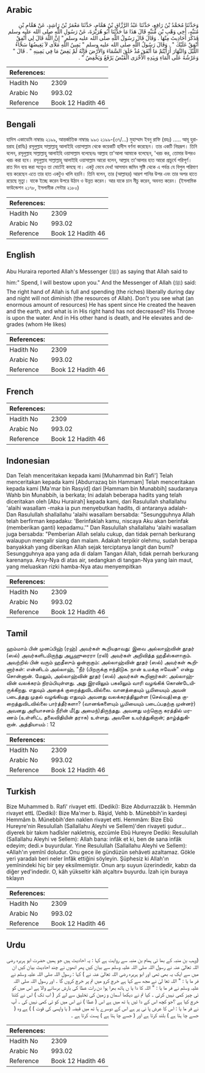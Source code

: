 ## Arabic


<div dir="rtl" lang="ar" style={{fontSize:'larger',backgroundColor:'#f8f9fa',padding:20}}>
وَحَدَّثَنَا مُحَمَّدُ بْنُ رَافِعٍ، حَدَّثَنَا عَبْدُ الرَّزَّاقِ بْنُ هَمَّامٍ، حَدَّثَنَا مَعْمَرُ بْنُ رَاشِدٍ، عَنْ هَمَّامِ بْنِ مُنَبِّهٍ، أَخِي وَهْبِ بْنِ مُنَبِّهٍ قَالَ هَذَا مَا حَدَّثَنَا أَبُو هُرَيْرَةَ، عَنْ رَسُولِ اللَّهِ صلى الله عليه وسلم فَذَكَرَ أَحَادِيثَ مِنْهَا ‏.‏ وَقَالَ قَالَ رَسُولُ اللَّهِ صلى الله عليه وسلم ‏"‏ إِنَّ اللَّهَ قَالَ لِي أَنْفِقْ أُنْفِقْ عَلَيْكَ ‏"‏ ‏.‏ وَقَالَ رَسُولُ اللَّهِ صلى الله عليه وسلم ‏"‏ يَمِينُ اللَّهِ مَلأَى لاَ يَغِيضُهَا سَحَّاءُ اللَّيْلَ وَالنَّهَارَ أَرَأَيْتُمْ مَا أَنْفَقَ مُذْ خَلَقَ السَّمَاءَ وَالأَرْضَ فَإِنَّهُ لَمْ يَغِضْ مَا فِي يَمِينِهِ ‏"‏ ‏.‏ قَالَ ‏"‏ وَعَرْشُهُ عَلَى الْمَاءِ وَبِيَدِهِ الأُخْرَى الْقَبْضُ يَرْفَعُ وَيَخْفِضُ ‏"‏ ‏.‏
</div>
<div style={{backgroundColor:'#f8f9fa',padding:20, marginBottom: 10}}><table> <thead> <tr> <th>References:</th> <th></th> </tr> </thead> <tbody><tr><td>Hadith No</td><td>2309</td></tr><tr><td>Arabic No</td><td>993.02</td></tr><tr><td>Reference</td><td>Book 12 Hadith 46</td></tr></tbody></table></div>

## Bengali


<div dir="ltr" lang="bn" style={{fontSize:'larger',backgroundColor:'#f8f9fa',padding:20}}>
হাদিস একাডেমি নাম্বারঃ ২১৯৯, আন্তর্জাতিক নাম্বারঃ ৯৯৩ ২১৯৯-(৩৭/...) মুহাম্মাদ ইবনু রাফি (রহঃ) ..... আবূ হুরায়রাহ (রাযিঃ) রসূলুল্লাহ সাল্লাল্লাহু আলাইহি ওয়াসাল্লাম থেকে কয়েকটি হাদীস বর্ণনা করেছেন। তার একটি নিম্নরূপ। তিনি বলেন, রসূলুল্লাহ সাল্লাল্লাহু আলাইহি ওয়াসাল্লাম বলেছেনঃ আল্লাহ তা'আলা আমাকে বলেছেন, 'খরচ কর, তোমার উপরও খরচ করা হবে। রসূলুল্লাহ সাল্লাল্লাহু আলাইহি ওয়াসাল্লাম আরো বলেন, আল্লাহ তা'আলার হাত আরো প্রাচুর্যে পরিপূর্ণ। রাত দিন ব্যয় করা সত্ত্বেও তা মোটেই কমছে না। একটু ভেবে দেখ! আসমান জমিন সৃষ্টি থেকে এ পর্যন্ত যে বিপুল পরিমাণ ব্যয় করেছেন এতে তার হাত একটুও খালি হয়নি। তিনি বলেন, তার (আল্লাহর) আরশ পানির উপর এবং তার অপর হাতে রয়েছে মৃত্যু। যাকে ইচ্ছে করেন উপরে উঠান ও উন্নত করেন। আর যাকে চান নীচু করেন, অবনত করেন। (ইসলামিক ফাউন্ডেশন ২১৭৮, ইসলামীক সেন্টার ২১৮০)
</div>
<div style={{backgroundColor:'#f8f9fa',padding:20, marginBottom: 10}}><table> <thead> <tr> <th>References:</th> <th></th> </tr> </thead> <tbody><tr><td>Hadith No</td><td>2309</td></tr><tr><td>Arabic No</td><td>993.02</td></tr><tr><td>Reference</td><td>Book 12 Hadith 46</td></tr></tbody></table></div>

## English


<div dir="ltr" lang="en" style={{fontSize:'larger',backgroundColor:'#f8f9fa',padding:20}}>
Abu Huraira reported Allah's Messenger (ﷺ) as saying that Allah said to him:" Spend, I will bestow upon you." And the Messenger of Allah (ﷺ) said: The right hand of Allah is full and spending (the riches) liberally during day and night will not diminish (the resources of Allah). Don't you see what (an enormous amount of resources) He has spent since He created the heaven and the earth, and what is in His right hand has not decreased? His Throne is upon the water. And in His other hand is death, and He elevates and degrades (whom He likes)
</div>
<div style={{backgroundColor:'#f8f9fa',padding:20, marginBottom: 10}}><table> <thead> <tr> <th>References:</th> <th></th> </tr> </thead> <tbody><tr><td>Hadith No</td><td>2309</td></tr><tr><td>Arabic No</td><td>993.02</td></tr><tr><td>Reference</td><td>Book 12 Hadith 46</td></tr></tbody></table></div>

## French


<div dir="ltr" lang="fr" style={{fontSize:'larger',backgroundColor:'#f8f9fa',padding:20}}>

</div>
<div style={{backgroundColor:'#f8f9fa',padding:20, marginBottom: 10}}><table> <thead> <tr> <th>References:</th> <th></th> </tr> </thead> <tbody><tr><td>Hadith No</td><td>2309</td></tr><tr><td>Arabic No</td><td>993.02</td></tr><tr><td>Reference</td><td>Book 12 Hadith 46</td></tr></tbody></table></div>

## Indonesian


<div dir="ltr" lang="id" style={{fontSize:'larger',backgroundColor:'#f8f9fa',padding:20}}>
Dan Telah menceritakan kepada kami [Muhammad bin Rafi'] Telah menceritakan kepada kami [Abdurrazaq bin Hammam] Telah menceritakan kepada kami [Ma'mar bin Rasyid] dari [Hammam bin Munabbih] saudaranya Wahb bin Munabbih, ia berkata; Ini adalah beberapa hadits yang telah diceritakan oleh [Abu Hurairah] kepada kami, dari Rasulullah shallallahu 'alaihi wasallam -maka ia pun menyebutkan hadits, di antaranya adalah- Dan Rasulullah shallallahu 'alaihi wasallam bersabda: "Sesungguhnya Allah telah berfirman kepadaku: 'Berinfaklah kamu, niscaya Aku akan berinfak (memberikan ganti) kepadamu.'" Dan Rasulullah shallallahu 'alaihi wasallam juga bersabda: "Pemberian Allah selalu cukup, dan tidak pernah berkurang walaupun mengalir siang dan malam. Adakah terpikir olehmu, sudah berapa banyakkah yang diberikan Allah sejak terciptanya langit dan bumi? Sesungguhnya apa yang ada di dalam Tangan Allah, tidak pernah berkurang karenanya. Arsy-Nya di atas air, sedangkan di tangan-Nya yang lain maut, yang meluaskan rizki hamba-Nya atau menyempitkan
</div>
<div style={{backgroundColor:'#f8f9fa',padding:20, marginBottom: 10}}><table> <thead> <tr> <th>References:</th> <th></th> </tr> </thead> <tbody><tr><td>Hadith No</td><td>2309</td></tr><tr><td>Arabic No</td><td>993.02</td></tr><tr><td>Reference</td><td>Book 12 Hadith 46</td></tr></tbody></table></div>

## Tamil


<div dir="ltr" lang="ta" style={{fontSize:'larger',backgroundColor:'#f8f9fa',padding:20}}>
ஹம்மாம் பின் முனப்பிஹ் (ரஹ்) அவர்கள் கூறியதாவது: இவை அல்லாஹ்வின் தூதர் (ஸல்) அவர்களிடமிருந்து அபூஹுரைரா (ரலி) அவர்கள் அறிவித்த ஹதீஸ்களாகும். அவற்றில் பின் வரும் ஹதீஸும் ஒன்றாகும்: அல்லாஹ்வின் தூதர் (ஸல்) அவர்கள் கூறினார்கள்: என்னிடம் அல்லாஹ், "நீர் (பிறருக்கு ஈந்திடுக. நான் உமக்கு ஈவேன்" என்று சொன்னான். மேலும், அல்லாஹ்வின் தூதர் (ஸல்) அவர்கள் கூறினார்கள்: அல்லாஹ்வின் வலக்கரம் நிரம்பியுள்ளது. அது இரவிலும் பகலிலும் வாரி வழங்கிக் கொண்டேயிருக்கிறது. எதுவும் அதைக் குறைத்துவிடவில்லை. வானத்தையும் பூமியையும் அவன் படைத்தது முதல் வழங்கியது எதுவும் அவனது வலக்கரத்திலுள்ள (செல்வத்)தை குறைத்துவிடவில்லை பார்த்தீர்களா? (வானங்களையும் பூமியையும் படைப்பதற்கு முன்னர்) அவனது அரியாசனம் நீரின் மீ(து அமைந்)திருந்தது. அவனது மற்றொரு கரத்தில் மரணம் (உள்ளிட்ட தலைவிதியின் தராசு) உள்ளது. அவனே உயர்த்துகிறான்; தாழ்த்துகிறான். அத்தியாயம் : 12
</div>
<div style={{backgroundColor:'#f8f9fa',padding:20, marginBottom: 10}}><table> <thead> <tr> <th>References:</th> <th></th> </tr> </thead> <tbody><tr><td>Hadith No</td><td>2309</td></tr><tr><td>Arabic No</td><td>993.02</td></tr><tr><td>Reference</td><td>Book 12 Hadith 46</td></tr></tbody></table></div>

## Turkish


<div dir="ltr" lang="tr" style={{fontSize:'larger',backgroundColor:'#f8f9fa',padding:20}}>
Bize Muhammed b. Rafi' rivayet etti. (Dediki): Bize Abdurrazzâk b. Hemmân rivayet ettL (Dediki): Bize Ma'mer b. Râşid, Vehb b. Münebbih'in kardeşi Hemmâm b. Münebbih'den naklen rivayet etti. Hemmâm: Bize Ebû Hureyre'nin Resulullah (Sallallahu Aleyhi ve Sellem)'den rivayeti şudur... diyerek bir takım hadîsler nakletmiş, ezcümle Ebû Hureyre Dediki: Resulullah (Sallallahu Aleyhi ve Sellem): Allah bana: infâk et ki, ben de sana infâk edeyim; dedi.» buyurdular. Yine Resulullah (Sallallahu Aleyhi ve Sellem): «Allah'ın yemînî doludur. Onu gece ile gündüzün sehâveti azaltamaz. Gökle yeri yaradalı beri neler înfâk ettiğini söyleyin. Şüphesiz ki Allah'ın yemînindeki hiç bir şey eksilmemiştir. Onun arşı suyun üzerindedir, kabzı da diğer yed'indedir. O, kâh yükseltir kâh alçaltır» buyurdu. İzah için buraya tıklayın
</div>
<div style={{backgroundColor:'#f8f9fa',padding:20, marginBottom: 10}}><table> <thead> <tr> <th>References:</th> <th></th> </tr> </thead> <tbody><tr><td>Hadith No</td><td>2309</td></tr><tr><td>Arabic No</td><td>993.02</td></tr><tr><td>Reference</td><td>Book 12 Hadith 46</td></tr></tbody></table></div>

## Urdu


<div dir="rtl" lang="ur" style={{fontSize:'larger',backgroundColor:'#f8f9fa',padding:20}}>
(وہب بن منبہ کے بھا ئی ہمام بن منبہ سے روایت ہے کہا : یہ احادیث ہیں جو ہمیں حضرت ابو ہریرہ رضی اللہ تعالیٰ عنہ نے رسول اللہ صلی اللہ علیہ وسلم سے بیان کیں پھر انھوں نے چند احادیث بیان کیں ان میں سے ایک یہ بھی تھی اور ابو ہریرہ رضی اللہ تعالیٰ عنہ نے ) کہا : رسول اللہ صلی اللہ علیہ وسلم نے فر ما یا : " اللہ تعا لیٰ نے مجھ سے کہا ہے خرچ کرو میں تم پر خرچ کروں گا ۔ اور رسول اللہ صلی اللہ علیہ وسلم نے فر ما یا : " اللہ کا دا یا ں ہاتھ بھرا ہوا دن رات عطا کی بارش برسانے والا ہے اس میں کو ئی چیز کمی نہیں کرتی ۔ کیا تم نے دیکھا آسمان و زمین کی تخلیق سے لے کر ( اب تک ) اس نے کتنا خرچ کیا ہے ؟جو کچھ اس کے دا ئیں ہا تھ میں ہے اس ( عطا ) نے اس میں کو ئی کمی نہیں کی ۔ آپ نے فر ما یا : اس کا عرش پا نی پر ہے اس کے دوسرے ہا تھ میں قبضہ ( یا واپسی کی قوت ) ) ہے وہ ( جسے چا ہتا ہے ) بلند کرتا ہے اور ( جسے چا ہتا ہے ) پست کرتا ہے ۔
</div>
<div style={{backgroundColor:'#f8f9fa',padding:20, marginBottom: 10}}><table> <thead> <tr> <th>References:</th> <th></th> </tr> </thead> <tbody><tr><td>Hadith No</td><td>2309</td></tr><tr><td>Arabic No</td><td>993.02</td></tr><tr><td>Reference</td><td>Book 12 Hadith 46</td></tr></tbody></table></div>